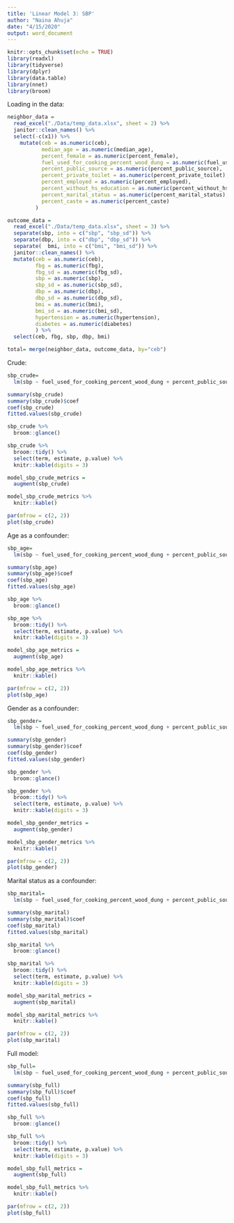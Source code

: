 ```yaml
---
title: 'Linear Model 3: SBP'
author: "Naina Ahuja"
date: "4/15/2020"
output: word_document
---
```


```r
knitr::opts_chunk$set(echo = TRUE)
library(readxl)
library(tidyverse)
library(dplyr)
library(data.table)
library(nnet)
library(broom)
```

Loading in the data:
```r
neighbor_data = 
  read_excel("./Data/temp_data.xlsx", sheet = 2) %>%
  janitor::clean_names() %>% 
  select(-c(x1)) %>% 
    mutate(ceb = as.numeric(ceb),
           median_age = as.numeric(median_age),
           percent_female = as.numeric(percent_female),
           fuel_used_for_cooking_percent_wood_dung = as.numeric(fuel_used_for_cooking_percent_wood_dung),
           percent_public_source = as.numeric(percent_public_source),
           percent_private_toilet = as.numeric(percent_private_toilet),
           percent_employed = as.numeric(percent_employed),
           percent_without_hs_education = as.numeric(percent_without_hs_education),
           percent_marital_status = as.numeric(percent_marital_status),
           percent_caste = as.numeric(percent_caste)
         ) 

outcome_data = 
  read_excel("./Data/temp_data.xlsx", sheet = 3) %>%
  separate(sbp, into = c("sbp", "sbp_sd")) %>% 
  separate(dbp, into = c("dbp", "dbp_sd")) %>% 
  separate(  bmi, into = c("bmi", "bmi_sd")) %>% 
  janitor::clean_names() %>% 
  mutate(ceb = as.numeric(ceb),
         fbg = as.numeric(fbg),
         fbg_sd = as.numeric(fbg_sd),
         sbp = as.numeric(sbp),
         sbp_sd = as.numeric(sbp_sd),
         dbp = as.numeric(dbp),
         dbp_sd = as.numeric(dbp_sd),
         bmi = as.numeric(bmi),
         bmi_sd = as.numeric(bmi_sd),
         hypertension = as.numeric(hypertension),
         diabetes = as.numeric(diabetes)
         ) %>% 
  select(ceb, fbg, sbp, dbp, bmi)

total= merge(neighbor_data, outcome_data, by="ceb")
```

Crude:
```r
sbp_crude=
  lm(sbp ~ fuel_used_for_cooking_percent_wood_dung + percent_public_source + percent_private_toilet + percent_employed + percent_without_hs_education + percent_caste, data=total)

summary(sbp_crude)
summary(sbp_crude)$coef
coef(sbp_crude)
fitted.values(sbp_crude)

sbp_crude %>% 
  broom::glance()

sbp_crude %>% 
  broom::tidy() %>% 
  select(term, estimate, p.value) %>% 
  knitr::kable(digits = 3)

model_sbp_crude_metrics =
  augment(sbp_crude) 

model_sbp_crude_metrics %>% 
  knitr::kable()

par(mfrow = c(2, 2))
plot(sbp_crude)
```

Age as a confounder:
```r
sbp_age=
  lm(sbp ~ fuel_used_for_cooking_percent_wood_dung + percent_public_source + percent_private_toilet + percent_employed + percent_without_hs_education + percent_caste + median_age, data=total)

summary(sbp_age)
summary(sbp_age)$coef
coef(sbp_age)
fitted.values(sbp_age)

sbp_age %>% 
  broom::glance()

sbp_age %>% 
  broom::tidy() %>% 
  select(term, estimate, p.value) %>% 
  knitr::kable(digits = 3)

model_sbp_age_metrics =
  augment(sbp_age) 

model_sbp_age_metrics %>% 
  knitr::kable()

par(mfrow = c(2, 2))
plot(sbp_age)
```

Gender as a confounder:

```r
sbp_gender=
  lm(sbp ~ fuel_used_for_cooking_percent_wood_dung + percent_public_source + percent_private_toilet + percent_employed + percent_without_hs_education + percent_caste + percent_female, data=total)

summary(sbp_gender)
summary(sbp_gender)$coef
coef(sbp_gender)
fitted.values(sbp_gender)

sbp_gender %>% 
  broom::glance()

sbp_gender %>% 
  broom::tidy() %>% 
  select(term, estimate, p.value) %>% 
  knitr::kable(digits = 3)

model_sbp_gender_metrics =
  augment(sbp_gender) 

model_sbp_gender_metrics %>% 
  knitr::kable()

par(mfrow = c(2, 2))
plot(sbp_gender)
```

Marital status as a confounder:

```r
sbp_marital=
  lm(sbp ~ fuel_used_for_cooking_percent_wood_dung + percent_public_source + percent_private_toilet + percent_employed + percent_without_hs_education + percent_caste + percent_marital_status, data=total)

summary(sbp_marital)
summary(sbp_marital)$coef
coef(sbp_marital)
fitted.values(sbp_marital)

sbp_marital %>% 
  broom::glance()

sbp_marital %>% 
  broom::tidy() %>% 
  select(term, estimate, p.value) %>% 
  knitr::kable(digits = 3)

model_sbp_marital_metrics =
  augment(sbp_marital) 

model_sbp_marital_metrics %>% 
  knitr::kable()

par(mfrow = c(2, 2))
plot(sbp_marital)
```

Full model:
```r
sbp_full=
  lm(sbp ~ fuel_used_for_cooking_percent_wood_dung + percent_public_source + percent_private_toilet + percent_employed + percent_without_hs_education + percent_caste + median_age + percent_female + percent_marital_status, data=total)

summary(sbp_full)
summary(sbp_full)$coef
coef(sbp_full)
fitted.values(sbp_full)

sbp_full %>% 
  broom::glance()

sbp_full %>% 
  broom::tidy() %>% 
  select(term, estimate, p.value) %>% 
  knitr::kable(digits = 3)

model_sbp_full_metrics =
  augment(sbp_full) 

model_sbp_full_metrics %>% 
  knitr::kable()

par(mfrow = c(2, 2))
plot(sbp_full)
```